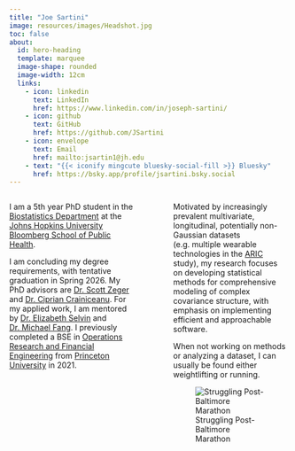 ```yaml
---
title: "Joe Sartini"
image: resources/images/Headshot.jpg
toc: false
about:
  id: hero-heading
  template: marquee
  image-shape: rounded
  image-width: 12cm
  links:
    - icon: linkedin
      text: LinkedIn
      href: https://www.linkedin.com/in/joseph-sartini/
    - icon: github
      text: GitHub
      href: https://github.com/JSartini
    - icon: envelope
      text: Email
      href: mailto:jsartin1@jh.edu
    - text: "{{< iconify mingcute bluesky-social-fill >}} Bluesky"
      href: https://bsky.app/profile/jsartini.bsky.social
---
```



:::: {.columns}

::: {.column width="50%"}

:::{#hero-heading}

I am a 5th year PhD student in the [Biostatistics Department](https://publichealth.jhu.edu/departments/biostatistics) at the [Johns Hopkins University Bloomberg School of Public Health](https://publichealth.jhu.edu).

I am concluding my degree requirements, with tentative graduation in Spring 2026. My PhD advisors are [Dr. Scott Zeger](https://publichealth.jhu.edu/faculty/784/scott-l-zeger) and [Dr. Ciprian Crainiceanu](http://ciprianstats.org). For my applied work, I am mentored by [Dr. Elizabeth Selvin](https://publichealth.jhu.edu/faculty/1882/elizabeth-selvin) and [Dr. Michael Fang](https://publichealth.jhu.edu/faculty/4192/michael-fang). I previously completed a BSE in [Operations Research and Financial Engineering](https://orfe.princeton.edu) from [Princeton University](https://www.princeton.edu) in 2021.


:::

:::

::: {.column width="5%"}
<!-- empty column to create gap -->
:::

::: {.column width="45%"}

Motivated by increasingly prevalent multivariate, longitudinal, potentially non-Gaussian datasets (e.g. multiple wearable technologies in the [ARIC](https://aric.cscc.unc.edu/aric9/) study), my research focuses on developing statistical methods for comprehensive modeling of complex covariance structure, with emphasis on implementing efficient and approachable software.

When not working on methods or analyzing a dataset, I can usually be found either weightlifting or running. 

![Struggling Post-Baltimore Marathon](resources/images/Marathon.png)

:::

::::
